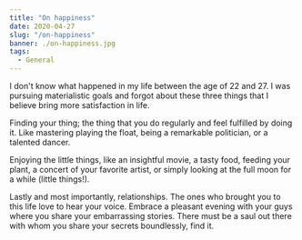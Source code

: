 ```yaml
---
title: "On happiness"
date: 2020-04-27
slug: "/on-happiness"
banner: ./on-happiness.jpg
tags:
  - General
---
```


I don't know what happened in my life between the age of 22 and 27. I was pursuing materialistic goals and forgot about these three things that I believe bring more satisfaction in life.

Finding your thing; the thing that you do regularly and feel fulfilled by doing it. Like mastering playing the float, being a remarkable politician, or a talented dancer.

Enjoying the little things, like an insightful movie, a tasty food, feeding your plant, a concert of your favorite artist, or simply looking at the full moon for a while (little things!).

Lastly and most importantly, relationships. The ones who brought you to this life love to hear your voice. Embrace a pleasant evening with your guys where you share your embarrassing stories. There must be a saul out there with whom you share your secrets boundlessly, find it.
